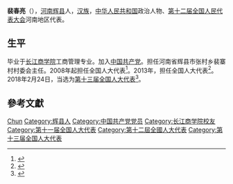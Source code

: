 '''裴春亮'''（{{bd|1970年||}}），[[河南|河南]][[辉县|辉县]]人，[[汉族|汉族]]，[[中华人民共和国|中华人民共和国]]政治人物、[[第十二届全国人民代表大会|第十二届全国人民代表大会]]河南地区代表。

==生平 ==
毕业于[[长江商学院|长江商学院]]工商管理专业。加入[[中国共产党|中国共产党]]。担任河南省辉县市张村乡裴寨村村委会主任。2008年起担任全国人大代表<ref>{{cite news|title=全国人大代表信息-裴春亮|url=http://210.82.31.1:8084/delegate/viewDelegate.action?dbid=111539|accessdate=2013-04-05|newspaper=全国人大网|archive-url=https://web.archive.org/web/20140505053556/http://www.npc.gov.cn/delegate/viewDelegate.action?dbid=111539|archive-date=2014-05-05|dead-url=yes}}</ref>。2013年，担任全国人大代表<ref>{{cite news|title=全国人大代表信息-裴春亮|url=http://210.82.31.1:8084/delegate/viewDelegate.action?dbid=121516|accessdate=2013-04-05|newspaper=全国人大网|archive-url=https://web.archive.org/web/20140505053223/http://www.npc.gov.cn/delegate/viewDelegate.action?dbid=121516|archive-date=2014-05-05|dead-url=yes}}</ref>。2018年2月24日，当选为[[第十三届全国人大代表|第十三届全国人大代表]]<ref>{{Cite web|title=（受权发布）中华人民共和国第十三届全国人民代表大会代表名单-中新网|url=http://www.chinanews.com/gn/2018/02-25/8453959.shtml|accessdate=2021-02-13|work=中新网|archive-date=2018-02-27|archive-url=https://web.archive.org/web/20180227031724/http://www.chinanews.com/gn/2018/02-25/8453959.shtml|dead-url=no}}</ref>。

== 參考文獻 ==
{{reflist}}

{{中华全国青年联合会第十二届委员会}}

{{Authority control}}

{{DEFAULTSORT:Pei裴}}
[[Category:裴姓|Chun]]
[[Category:辉县人|Category:辉县人]]
[[Category:中国共产党党员|Category:中国共产党党员]]
[[Category:长江商学院校友|Category:长江商学院校友]]
[[Category:第十一届全国人大代表|Category:第十一届全国人大代表]]
[[Category:第十二屆全國人大代表|Category:第十二屆全國人大代表]]
[[Category:第十三届全国人大代表|Category:第十三届全国人大代表]]


{{中国政治人物小作品}}